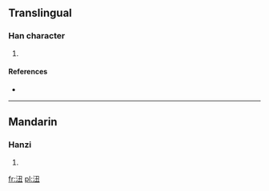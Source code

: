 ==Translingual==

===Han character===
{{Han char|rn=85|rad=水|as=04|sn=7|four=|canj=水弓土 (ENG)}}

# {{defn|Han|sort=水04}}

====References====
* {{Han ref|kx=0611.080|dkj=17202|dj=1004.010|hdz=31575.010|uh=6C91|ud=27793}}

----

==Mandarin==

===Hanzi===
{{cmn-hanzi|pin=[[róu]] ([[rou2]])|wg=jou<sup>2</sup>}}

# {{defn|Mandarin|sort=水04}}

[[fr:沑]]
[[pl:沑]]